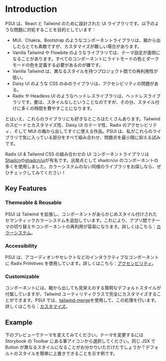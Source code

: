 

<Meta title="Getting Started/Introduction" />

# Introduction

PSUI は、React と Tailwind のために設計された UI ライブラリです。以下のような問題に対処することを目的としています：

- MUI、Chakra、Bootstrap のようなコンポーネントライブラリは、箱から出したらとても素敵ですが、カスタマイズが難しい場合があります。
- Vanilla Tailwind や Flowbite のようなライブラリでは、テーマ設定が面倒になることがあります。すべてのコンポーネントにライトモードの色とダークモードの色を定義する必要があるのが嫌です。
- Vanilla Tailwind は、異なるスタイルを持つプロジェクト間での再利用性が低い。
- Daisy UI のような CSS のみのライブラリは、アクセシビリティの問題がある。
- Radix や Headless UI のようなヘッドレスライブラリは、ヘッドレスライブラリです。要は、スタイルなしということなのですが、その分、スタイル付けに多くの時間を費やすことになります。

とはいえ、これらのライブラリにも好きなところはたくさんあります。Tailwind のスピードとカスタマイズ性、Daisy UI のテーマ性、Radix のアクセシビリティ、そして MUI の箱から出してすぐに使える作品。PSUI は、私がこれらのライブラリで気に入っている部分をすべて組み合わせ、問題点を最小限に抑える試みです。

Radix UI & Tailwind CSS の組み合わせの UI コンポーネントライブラリは<a href="https://twitter.com/shadcn">Shadcn</a>の<a href="https://ui.shadcn.com/">shadcn/ui</a>が有名です。出発点として shadcn/ui のコンポーネントの多くを使用しました。カラーシステムのない同様のライブラリをお探しなら、ぜひチェックしてみてください！

## Key Features

### Themeable & Reusable

PSUI は Tailwind を拡張し、コンポーネントがあらかじめスタイル付けされたセマンティックカラーシステムを追加しています。これにより、アプリ間でテーマの切り替えやコンポーネントの再利用が容易になります。詳しくはこちら：[カラーシステム](?path=/docs/concepts-colors--docs)。

### Accessibility

PSUI は、アコーディオンやセレクトなどのインタラクティブなコンポーネントに Radix Primitives を使用しています。詳しくはこちら：[アクセシビリティ](?path=/docs/concepts-accessibility--docs)。

### Customizable

コンポーネントには、箱から出しても見栄えのする賢明なデフォルトスタイルが付属していますが、Tailwind ユーティリティクラスで完全にカスタマイズすることができます。PSUI では、[tailwind-merge](https://www.npmjs.com/package/tailwind-merge)を使用して、この処理を行います。詳しくはこちら：[カスタマイズ](?path=/docs/concepts-customization--docs)。

## Example

下のプレビューでテーマを変えてみてください。テーマを変更するには Storybook の Toolbar にある筆アイコンから選択してください。同じ JSX で Button が異なるスタイルになることがお分かりいただけたでしょうか？デフォルトのスタイルを簡単に上書きできることを示す例です。

<Canvas>
  <Story of={ButtonStories.Default} />
</Canvas>
